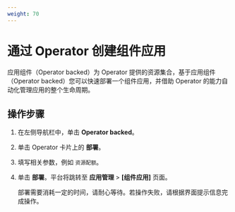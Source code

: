 ```yaml
---
weight: 70
---
```


# 通过 Operator 创建组件应用


应用组件（Operator backed）为 Operator 提供的资源集合，基于应用组件（Operator backed）您可以快速部署一个组件应用，并借助 Operator 的能力自动化管理应用的整个生命周期。





## 操作步骤

1. 在左侧导航栏中，单击 **Operator backed**。

2. 单击 Operator 卡片上的 **部署**。

4. 填写相关参数，例如 `资源配额`。


6. 单击 **部署**。平台将跳转至 **应用管理** > **[组件应用]** 页面。

    部署需要消耗一定的时间，请耐心等待。若操作失败，请根据界面提示信息完成操作。

